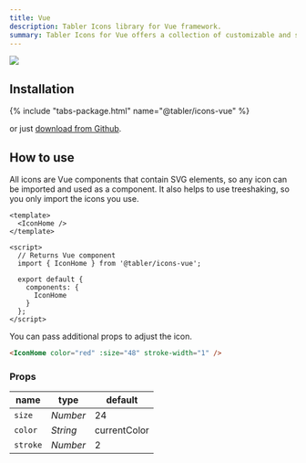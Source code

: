 ```yaml
---
title: Vue
description: Tabler Icons library for Vue framework.
summary: Tabler Icons for Vue offers a collection of customizable and scalable icons designed for use in Vue applications, providing a powerful tool for creating modern and engaging interfaces.
---
```


![](/img/icons/package-vue.png)


## Installation

{% include "tabs-package.html" name="@tabler/icons-vue" %}

or just [download from Github](https://github.com/tabler/tabler-icons/releases).

## How to use

All icons are Vue components that contain SVG elements, so any icon can be imported and used as a component. It also helps to use treeshaking, so you only import the icons you use.

```vue
<template>
  <IconHome />
</template>

<script>
  // Returns Vue component
  import { IconHome } from '@tabler/icons-vue';

  export default {
    components: {
      IconHome
    }
  };
</script>
```

You can pass additional props to adjust the icon.

```html
<IconHome color="red" :size="48" stroke-width="1" />
```

### Props

| name          | type     | default      |
| ------------- | -------- | ------------ |
| `size`        | _Number_ | 24           |
| `color`       | _String_ | currentColor |
| `stroke`      | _Number_ | 2            |

